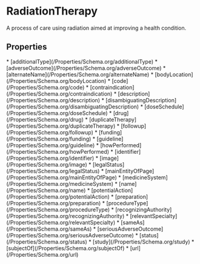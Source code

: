   
# RadiationTherapy

A process of care using radiation aimed at improving a health condition.

## Properties

<Grid>
* [additionalType](/Properties/Schema.org/additionalType)
* [adverseOutcome](/Properties/Schema.org/adverseOutcome)
* [alternateName](/Properties/Schema.org/alternateName)
* [bodyLocation](/Properties/Schema.org/bodyLocation)
* [code](/Properties/Schema.org/code)
* [contraindication](/Properties/Schema.org/contraindication)
* [description](/Properties/Schema.org/description)
* [disambiguatingDescription](/Properties/Schema.org/disambiguatingDescription)
* [doseSchedule](/Properties/Schema.org/doseSchedule)
* [drug](/Properties/Schema.org/drug)
* [duplicateTherapy](/Properties/Schema.org/duplicateTherapy)
* [followup](/Properties/Schema.org/followup)
* [funding](/Properties/Schema.org/funding)
* [guideline](/Properties/Schema.org/guideline)
* [howPerformed](/Properties/Schema.org/howPerformed)
* [identifier](/Properties/Schema.org/identifier)
* [image](/Properties/Schema.org/image)
* [legalStatus](/Properties/Schema.org/legalStatus)
* [mainEntityOfPage](/Properties/Schema.org/mainEntityOfPage)
* [medicineSystem](/Properties/Schema.org/medicineSystem)
* [name](/Properties/Schema.org/name)
* [potentialAction](/Properties/Schema.org/potentialAction)
* [preparation](/Properties/Schema.org/preparation)
* [procedureType](/Properties/Schema.org/procedureType)
* [recognizingAuthority](/Properties/Schema.org/recognizingAuthority)
* [relevantSpecialty](/Properties/Schema.org/relevantSpecialty)
* [sameAs](/Properties/Schema.org/sameAs)
* [seriousAdverseOutcome](/Properties/Schema.org/seriousAdverseOutcome)
* [status](/Properties/Schema.org/status)
* [study](/Properties/Schema.org/study)
* [subjectOf](/Properties/Schema.org/subjectOf)
* [url](/Properties/Schema.org/url)
</Grid>


